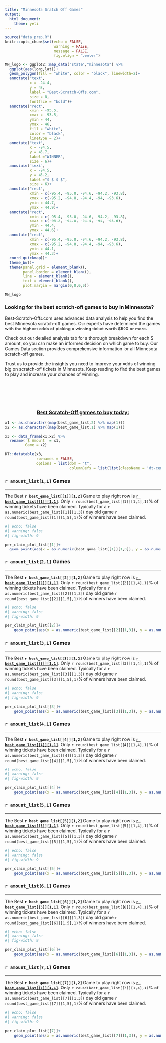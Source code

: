 ```yaml
---
title: "Minnesota Sratch Off Games"
output: 
  html_document:
    theme: yeti
---
```


```r

source("data_prep.R")
knitr::opts_chunk$set(echo = FALSE, 
                      warning = FALSE, 
                      message = FALSE,
                      fig.align = "center")
```

```r
MN_logo <- ggplot2::map_data("state","minnesota") %>% 
  ggplot(aes(long,lat))+
  geom_polygon(fill = "white", color = "black", linewidth=2)+
  annotate("text",
           x = -94.4,
           y = 47,
           label = "Best-Scratch-Offs.com",
           size = 8,
           fontface = "bold")+
  annotate("rect",
           xmin = -95.5,
           xmax = -93.5,
           ymin = 44,
           ymax = 46,
           fill = "white",
           color = "black",
           linetype = 2)+
  annotate("text",
           x = -94.5,
           y = 45.7,
           label ="WINNER",
           size = 6)+
  annotate("text",
           x = -94.5,
           y = 45.2,
           label ="$ $ $ $",
           size = 6)+
  annotate("rect",
           xmin = c(-95.4, -95.0, -94.6, -94.2, -93.8),
           xmax = c(-95.2, -94.8, -94.4, -94, -93.6),
           ymin = 44.7,
           ymax = 44.9)+
  annotate("rect",
           xmin = c(-95.4, -95.0, -94.6, -94.2, -93.8),
           xmax = c(-95.2, -94.8, -94.4, -94, -93.6),
           ymin = 44.4,
           ymax = 44.6)+
  annotate("rect",
           xmin = c(-95.4, -95.0, -94.6, -94.2, -93.8),
           xmax = c(-95.2, -94.8, -94.4, -94, -93.6),
           ymin = 44.1,
           ymax = 44.3)+
  coord_quickmap()+
  theme_bw()+
  theme(panel.grid = element_blank(),
        panel.border = element_blank(),
        line = element_blank(),
        text = element_blank(),
        plot.margin = margin(0,0,0,0))

MN_logo
```

### Looking for the best scratch-off games to buy in Minnesota?

Best-Scratch-Offs.com uses advanced data analysis to help you find the best Minnesota scratch-off games. Our experts have determined the games with the highest odds of picking a winning ticket worth \$500 or more.

Check out our detailed analysis tab for a thorough breakdown for each \$ amount, so you can make an informed decision on which game to buy. Our Games Data section provides comprehensive information for all Minnesota scratch-off games.

Trust us to provide the insights you need to improve your odds of winning big on scratch-off tickets in Minnesota. Keep reading to find the best games to play and increase your chances of winning.

<br> <br> <br> <br>

### [Best Scratch-Off games to buy today:]{.underline} {style="text-align: center"}

```r

x1 <- as.character((map(best_game_list,2) %>% map(1)))
x2 <- as.character((map(best_game_list,1) %>% map(1)))

x3 <- data_frame(x1,x2) %>% 
  rename(`$ Amount` = x1,
         Game = x2)

DT::datatable(x3, 
              rownames = FALSE,
              options = list(dom = "t",
                             columnDefs = list(list(className = 'dt-center', targets = 0:1))))
```

### `r amount_list[1,1]` Games

------------------------------------------------------------------------

The Best **`r best_game_list[[1]][1,2]`** Game to play right now is [**`r best_game_list[[1]][1,1]`**]{.underline}. Only `r round(best_game_list[[1]][1,4],1)`% of winning tickets have been claimed. Typically for a `r as.numeric(best_game_list[[1]][1,3])` day old game `r round(best_game_list[[1]][1,5],1)`% of winners have been claimed.

```r
#| echo: false
#| warning: false
#| fig-width: 9

per_claim_plot_list[[1]]+
  geom_point(aes(x = as.numeric(best_game_list[[1]][1,3]), y = as.numeric(best_game_list[[1]][1,4])), fill = "red", shape = 23, size = 5)

```

### `r amount_list[2,1]` Games

------------------------------------------------------------------------

The Best **`r best_game_list[[2]][1,2]`** Game to play right now is [**`r best_game_list[[2]][1,1]`**]{.underline}. Only `r round(best_game_list[[2]][1,4],1)`% of winning tickets have been claimed. Typically for a `r as.numeric(best_game_list[[2]][1,3])` day old game `r round(best_game_list[[2]][1,5],1)`% of winners have been claimed.

```r
#| echo: false
#| warning: false
#| fig-width: 9

per_claim_plot_list[[2]]+
    geom_point(aes(x = as.numeric(best_game_list[[2]][1,3]), y = as.numeric(best_game_list[[2]][1,4])), fill = "red", shape = 23, size = 5)
```

### `r amount_list[3,1]` Games

------------------------------------------------------------------------

The Best **`r best_game_list[[3]][1,2]`** Game to play right now is [**`r best_game_list[[3]][1,1]`**]{.underline}. Only `r round(best_game_list[[3]][1,4],1)`% of winning tickets have been claimed. Typically for a `r as.numeric(best_game_list[[3]][1,3])` day old game `r round(best_game_list[[3]][1,5],1)`% of winners have been claimed.

```r
#| echo: false
#| warning: false
#| fig-width: 9

per_claim_plot_list[[3]]+
    geom_point(aes(x = as.numeric(best_game_list[[3]][1,3]), y = as.numeric(best_game_list[[3]][1,4])), fill = "red", shape = 23, size = 5)
```

### `r amount_list[4,1]` Games

------------------------------------------------------------------------

The Best **`r best_game_list[[4]][1,2]`** Game to play right now is [**`r best_game_list[[4]][1,1]`**]{.underline}. Only `r round(best_game_list[[4]][1,4],1)`% of winning tickets have been claimed. Typically for a `r as.numeric(best_game_list[[4]][1,3])` day old game `r round(best_game_list[[4]][1,5],1)`% of winners have been claimed.

```r
#| echo: false
#| warning: false
#| fig-width: 9

per_claim_plot_list[[4]]+
    geom_point(aes(x = as.numeric(best_game_list[[4]][1,3]), y = as.numeric(best_game_list[[4]][1,4])), fill = "red", shape = 23, size = 5)
```

### `r amount_list[5,1]` Games

------------------------------------------------------------------------

The Best **`r best_game_list[[5]][1,2]`** Game to play right now is [**`r best_game_list[[5]][1,1]`**]{.underline}. Only `r round(best_game_list[[5]][1,4],1)`% of winning tickets have been claimed. Typically for a `r as.numeric(best_game_list[[5]][1,3])` day old game `r round(best_game_list[[5]][1,5],1)`% of winners have been claimed.

```r
#| echo: false
#| warning: false
#| fig-width: 9

per_claim_plot_list[[5]]+
    geom_point(aes(x = as.numeric(best_game_list[[5]][1,3]), y = as.numeric(best_game_list[[5]][1,4])), fill = "red", shape = 23, size = 5)
```

### `r amount_list[6,1]` Games

------------------------------------------------------------------------

The Best **`r best_game_list[[6]][1,2]`** Game to play right now is [**`r best_game_list[[6]][1,1]`**]{.underline}. Only `r round(best_game_list[[6]][1,4],1)`% of winning tickets have been claimed. Typically for a `r as.numeric(best_game_list[[6]][1,3])` day old game `r round(best_game_list[[6]][1,5],1)`% of winners have been claimed.

```r
#| echo: false
#| warning: false
#| fig-width: 9

per_claim_plot_list[[6]]+
    geom_point(aes(x = as.numeric(best_game_list[[6]][1,3]), y = as.numeric(best_game_list[[6]][1,4])), fill = "red", shape = 23, size = 5)
```

### `r amount_list[7,1]` Games

------------------------------------------------------------------------

The Best **`r best_game_list[[7]][1,2]`** Game to play right now is [**`r best_game_list[[7]][1,1]`**]{.underline}. Only `r round(best_game_list[[7]][1,4],1)`% of winning tickets have been claimed. Typically for a `r as.numeric(best_game_list[[7]][1,3])` day old game `r round(best_game_list[[7]][1,5],1)`% of winners have been claimed.

```r
#| echo: false
#| warning: false
#| fig-width: 9

per_claim_plot_list[[7]]+
    geom_point(aes(x = as.numeric(best_game_list[[7]][1,3]), y = as.numeric(best_game_list[[7]][1,4])), fill = "red", shape = 23, size = 5)
```
